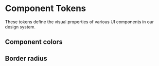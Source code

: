 
<Meta title="Design Tokens/Components" />

# Component Tokens

These tokens define the visual properties of various UI components in our design system.

## Component colors

<DesignTokenDocBlock categoryName="Component colors" />

## Border radius

<DesignTokenDocBlock categoryName="Border radius" />